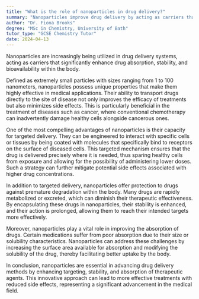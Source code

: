 ```yaml
---
title: "What is the role of nanoparticles in drug delivery?"
summary: "Nanoparticles improve drug delivery by acting as carriers that enhance drug absorption, stability, and bioavailability, ultimately leading to more effective treatments in the body."
author: "Dr. Fiona Brooks"
degree: "MSc in Chemistry, University of Bath"
tutor_type: "GCSE Chemistry Tutor"
date: 2024-04-13
---
```


Nanoparticles are increasingly being utilized in drug delivery systems, acting as carriers that significantly enhance drug absorption, stability, and bioavailability within the body.

Defined as extremely small particles with sizes ranging from $1$ to $100$ nanometers, nanoparticles possess unique properties that make them highly effective in medical applications. Their ability to transport drugs directly to the site of disease not only improves the efficacy of treatments but also minimizes side effects. This is particularly beneficial in the treatment of diseases such as cancer, where conventional chemotherapy can inadvertently damage healthy cells alongside cancerous ones.

One of the most compelling advantages of nanoparticles is their capacity for targeted delivery. They can be engineered to interact with specific cells or tissues by being coated with molecules that specifically bind to receptors on the surface of diseased cells. This targeted mechanism ensures that the drug is delivered precisely where it is needed, thus sparing healthy cells from exposure and allowing for the possibility of administering lower doses. Such a strategy can further mitigate potential side effects associated with higher drug concentrations.

In addition to targeted delivery, nanoparticles offer protection to drugs against premature degradation within the body. Many drugs are rapidly metabolized or excreted, which can diminish their therapeutic effectiveness. By encapsulating these drugs in nanoparticles, their stability is enhanced, and their action is prolonged, allowing them to reach their intended targets more effectively.

Moreover, nanoparticles play a vital role in improving the absorption of drugs. Certain medications suffer from poor absorption due to their size or solubility characteristics. Nanoparticles can address these challenges by increasing the surface area available for absorption and modifying the solubility of the drug, thereby facilitating better uptake by the body.

In conclusion, nanoparticles are essential in advancing drug delivery methods by enhancing targeting, stability, and absorption of therapeutic agents. This innovative approach can lead to more effective treatments with reduced side effects, representing a significant advancement in the medical field.
    